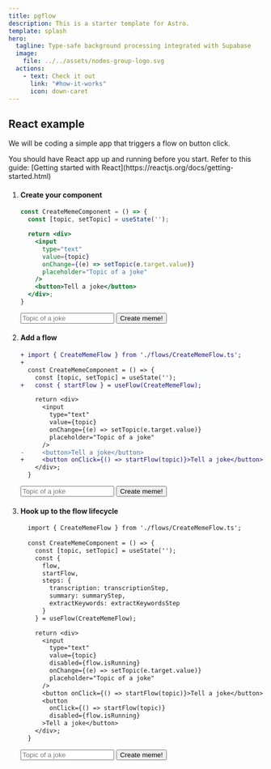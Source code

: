 ```yaml
---
title: pgflow
description: This is a starter template for Astro.
template: splash
hero:
  tagline: Type-safe background processing integrated with Supabase
  image:
    file: ../../assets/nodes-group-logo.svg
  actions:
    - text: Check it out
      link: "#how-it-works"
      icon: down-caret
---
```



## React example

We will be coding a simple app that triggers a flow on button click.

<Aside type="tip">
You should have React app up and running before you start.
Refer to this guide: [Getting started with React](https://reactjs.org/docs/getting-started.html)
</Aside>

<Steps>

1. #### Create your component

   <CardGrid>

     ```jsx
     const CreateMemeComponent = () => {
       const [topic, setTopic] = useState('');

       return <div>
         <input 
           type="text" 
           value={topic} 
           onChange={(e) => setTopic(e.target.value)} 
           placeholder="Topic of a joke" 
         />
         <button>Tell a joke</button>
       </div>;
     }
     ```

     <div>
       <input type="text" placeholder="Topic of a joke" />
       <button>Create meme!</button>
     </div>

   </CardGrid>

2. #### Add a flow

   <CardGrid>

     ```diff lang="jsx"
     + import { CreateMemeFlow } from './flows/CreateMemeFlow.ts';
     +
       const CreateMemeComponent = () => {
         const [topic, setTopic] = useState('');
     +   const { startFlow } = useFlow(CreateMemeFlow);

         return <div>
           <input 
             type="text" 
             value={topic} 
             onChange={(e) => setTopic(e.target.value)} 
             placeholder="Topic of a joke" 
           />
     -     <button>Tell a joke</button>
     +     <button onClick={() => startFlow(topic)}>Tell a joke</button>
         </div>;
       }
     ```

     <div>
       <input type="text" placeholder="Topic of a joke" />
       <button>Create meme!</button>
     </div>

   </CardGrid>

3. #### Hook up to the flow lifecycle

   <CardGrid>

     ```diff lang="jsx"
       import { CreateMemeFlow } from './flows/CreateMemeFlow.ts';
      
       const CreateMemeComponent = () => {
         const [topic, setTopic] = useState('');
         const { 
           flow, 
           startFlow, 
           steps: { 
             transcription: transcriptionStep,
             summary: summaryStep,
             extractKeywords: extractKeywordsStep
           } 
         } = useFlow(CreateMemeFlow);

         return <div>
           <input 
             type="text" 
             value={topic} 
             disabled={flow.isRunning}
             onChange={(e) => setTopic(e.target.value)} 
             placeholder="Topic of a joke" 
           />
           <button onClick={() => startFlow(topic)}>Tell a joke</button>
           <button 
             onClick={() => startFlow(topic)}
             disabled={flow.isRunning}
           >Tell a joke</button>
         </div>;
       }
     ```

     <div>
       <input type="text" placeholder="Topic of a joke" />
       <button>Create meme!</button>
     </div>

   </CardGrid>

 </Steps>
